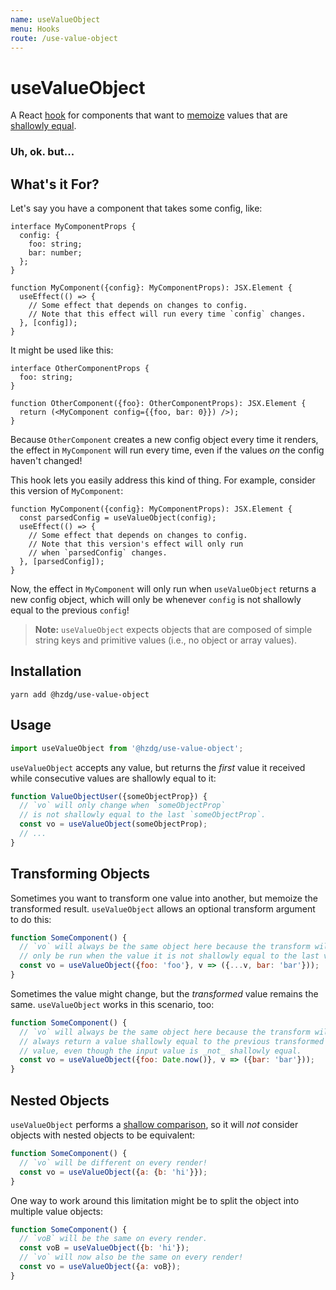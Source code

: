 ```yaml
---
name: useValueObject
menu: Hooks
route: /use-value-object
---
```


# useValueObject

A React [hook] for components that want to [memoize] values
that are [shallowly equal].

### Uh, ok. but...

## What's it For?

Let's say you have a component that takes some config, like:

```tsx
interface MyComponentProps {
  config: {
    foo: string;
    bar: number;
  };
}

function MyComponent({config}: MyComponentProps): JSX.Element {
  useEffect(() => {
    // Some effect that depends on changes to config.
    // Note that this effect will run every time `config` changes.
  }, [config]);
}
```

It might be used like this:

```tsx
interface OtherComponentProps {
  foo: string;
}

function OtherComponent({foo}: OtherComponentProps): JSX.Element {
  return (<MyComponent config={{foo, bar: 0}}) />);
}
```

Because `OtherComponent` creates a new config object every time it renders,
the effect in `MyComponent` will run every time, even if the values
_on_ the config haven't changed!

This hook lets you easily address this kind of thing.
For example, consider this version of `MyComponent`:

```tsx
function MyComponent({config}: MyComponentProps): JSX.Element {
  const parsedConfig = useValueObject(config);
  useEffect(() => {
    // Some effect that depends on changes to config.
    // Note that this version's effect will only run
    // when `parsedConfig` changes.
  }, [parsedConfig]);
}
```

Now, the effect in `MyComponent` will only run when `useValueObject` returns
a new config object, which will only be whenever `config` is not shallowly
equal to the previous `config`!

> **Note:** `useValueObject` expects objects that are composed of
> simple string keys and primitive values (i.e., no object or array values).

## Installation

```shell
yarn add @hzdg/use-value-object
```

## Usage

```js
import useValueObject from '@hzdg/use-value-object';
```

`useValueObject` accepts any value, but returns the _first_ value it received
while consecutive values are shallowly equal to it:

```ts
function ValueObjectUser({someObjectProp}) {
  // `vo` will only change when `someObjectProp`
  // is not shallowly equal to the last `someObjectProp`.
  const vo = useValueObject(someObjectProp);
  // ...
}
```

## Transforming Objects

Sometimes you want to transform one value into another, but memoize
the transformed result. `useValueObject` allows an optional transform
argument to do this:

```js
function SomeComponent() {
  // `vo` will always be the same object here because the transform will
  // only be run when the value it is not shallowly equal to the last value.
  const vo = useValueObject({foo: 'foo'}, v => ({...v, bar: 'bar'}));
}
```

Sometimes the value might change, but the _transformed_ value remains
the same. `useValueObject` works in this scenario, too:

```js
function SomeComponent() {
  // `vo` will always be the same object here because the transform will
  // always return a value shallowly equal to the previous transformed
  // value, even though the input value is _not_ shallowly equal.
  const vo = useValueObject({foo: Date.now()}, v => ({bar: 'bar'}));
}
```

## Nested Objects

`useValueObject` performs a [shallow comparison], so it will _not_ consider
objects with nested objects to be equivalent:

```js
function SomeComponent() {
  // `vo` will be different on every render!
  const vo = useValueObject({a: {b: 'hi'}});
}
```

One way to work around this limitation might be
to split the object into multiple value objects:

```js
function SomeComponent() {
  // `voB` will be the same on every render.
  const voB = useValueObject({b: 'hi'});
  // `vo` will now also be the same on every render!
  const vo = useValueObject({a: voB});
}
```

[hook]: https://reactjs.org/docs/hooks-overview.html
[memoize]: https://en.wikipedia.org/wiki/Memoization
[shallowly equal]: https://stackoverflow.com/a/51343585/356955
[shallow comparison]: https://stackoverflow.com/a/51343585/356955
